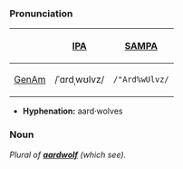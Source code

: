 ===Pronunciation===
{| border=1 cellpadding=5
! !! [[w:International Phonetic Alphabet|IPA]] !! [[w:SAMPA|SAMPA]]
|-
! [[GenAm]]
| /ˈɑrdˌwʊlvz/ || <tt>/"Ard%wUlvz/</tt>
|}

*'''Hyphenation:''' aard·wolves

===Noun===
''Plural of '''[[aardwolf]]''' (which see).''